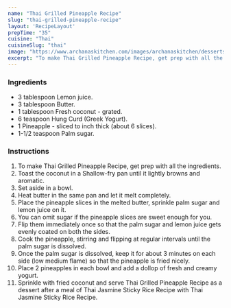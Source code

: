 ---
name: "Thai Grilled Pineapple Recipe"
slug: "thai-grilled-pineapple-recipe"
layout: 'RecipeLayout'
prepTime: "35"
cuisine: "Thai"
cuisineSlug: "thai"
image: "https://www.archanaskitchen.com/images/archanaskitchen/desserts/Thai_grilled_pineapple.jpg"
excerpt: "To make Thai Grilled Pineapple Recipe, get prep with all the ingredients"
---

### Ingredients

- 3 tablespoon Lemon juice.
- 3 tablespoon Butter.
- 1 tablespoon Fresh coconut - grated.
- 6 teaspoon Hung Curd (Greek Yogurt).
- 1 Pineapple - sliced to inch thick (about 6 slices).
- 1-1/2 teaspoon Palm sugar.

### Instructions

1. To make Thai Grilled Pineapple Recipe, get prep with all the ingredients.
1. Toast the coconut in a Shallow-fry pan until it lightly browns and aromatic.
1. Set aside in a bowl.
1. Heat butter in the same pan and let it melt completely.
1. Place the pineapple slices in the melted butter, sprinkle palm sugar and lemon juice on it.
1. You can omit sugar if the pineapple slices are sweet enough for you.
1. Flip them immediately once so that the palm sugar and lemon juice gets evenly coated on both the sides.
1. Cook the pineapple, stirring and flipping at regular intervals until the palm sugar is dissolved.
1. Once the palm sugar is dissolved, keep it for about 3 minutes on each side (low medium flame) so that the pineapple is fried nicely.
1. Place 2 pineapples in each bowl and add a dollop of fresh and creamy yogurt.
1. Sprinkle with fried coconut and serve Thai Grilled Pineapple Recipe as a dessert after a meal of Thai Jasmine Sticky Rice Recipe with Thai Jasmine Sticky Rice Recipe.
